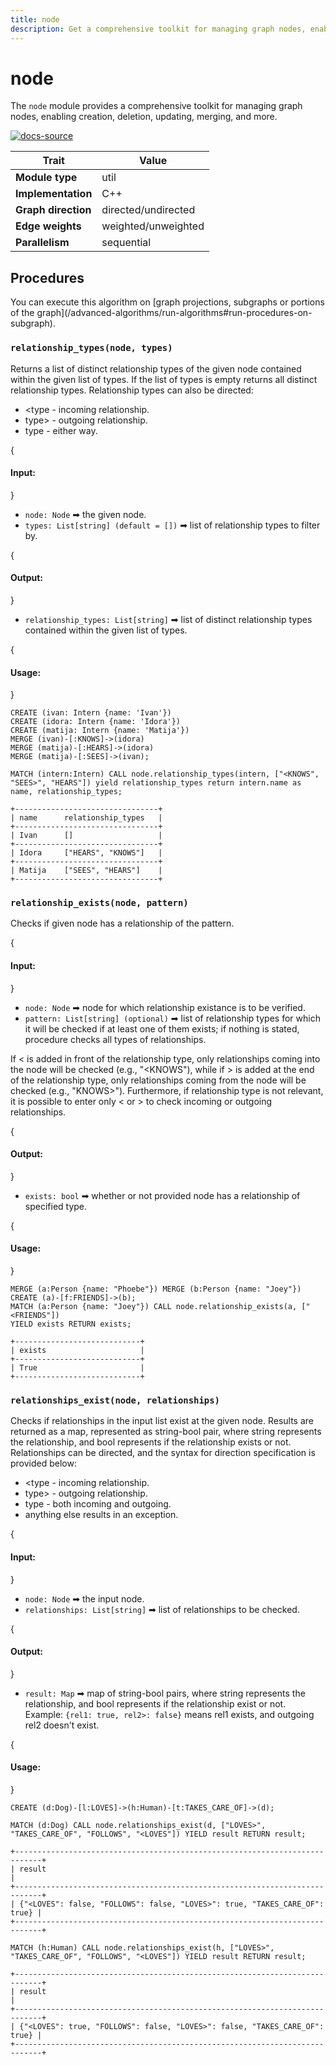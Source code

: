 ```yaml
---
title: node
description: Get a comprehensive toolkit for managing graph nodes, enabling creation, deletion, updating, merging, and more.
---
```



# node



The `node` module provides a comprehensive toolkit for managing graph nodes, enabling creation, deletion, updating, merging, and more.

[![docs-source](https://img.shields.io/badge/source-node-FB6E00?logo=github&style=for-the-badge)](https://github.com/memgraph/mage/tree/main/cpp/node_module)

| Trait               | Value                                                 |
| ------------------- | ----------------------------------------------------- |
| **Module type**     | util  |
| **Implementation**  | C++        |
| **Graph direction** | directed/undirected |
| **Edge weights**    | weighted/unweighted |
| **Parallelism**     | sequential |

## Procedures

<Callout type="info">
You can execute this algorithm on [graph projections, subgraphs or portions of the graph](/advanced-algorithms/run-algorithms#run-procedures-on-subgraph).
</Callout>

### `relationship_types(node, types)`

Returns a list of distinct relationship types of the given node contained within the given list of types. If the list of types is empty returns all distinct relationship types. Relationship types can also be directed:
- &lt;type - incoming relationship.
- type> - outgoing relationship.
- type - either way.

{<h4> Input: </h4>}

- `node: Node` ➡ the given node.
- `types: List[string] (default = [])` ➡ list of relationship types to filter by.

{<h4> Output: </h4>}

- `relationship_types: List[string]` ➡ list of distinct relationship types contained within the given list of types.

{<h4> Usage: </h4>}

```cypher
CREATE (ivan: Intern {name: 'Ivan'})
CREATE (idora: Intern {name: 'Idora'})
CREATE (matija: Intern {name: 'Matija'})
MERGE (ivan)-[:KNOWS]->(idora)
MERGE (matija)-[:HEARS]->(idora)
MERGE (matija)-[:SEES]->(ivan);
```

```cypher
MATCH (intern:Intern) CALL node.relationship_types(intern, ["<KNOWS", "SEES>", "HEARS"]) yield relationship_types return intern.name as name, relationship_types;
```

```plaintext
+--------------------------------+
| name      relationship_types   |
+--------------------------------+
| Ivan      []                   |
+--------------------------------+
| Idora     ["HEARS", "KNOWS"]   |
+--------------------------------+
| Matija    ["SEES", "HEARS"]    |
+--------------------------------+
```

### `relationship_exists(node, pattern)`

Checks if given node has a relationship of the pattern.  

{<h4> Input: </h4>}

- `node: Node` ➡ node for which relationship existance is to be verified.
- `pattern: List[string] (optional)` ➡ list of relationship types for which it will be checked if at least one of them exists; if nothing is stated, procedure checks all types of relationships.

If &lt; is added in front of the relationship type, only relationships coming into the node will be checked (e.g., "&lt;KNOWS"), while if > is added at the end of the relationship type, only relationships coming from the node will be checked (e.g., "KNOWS>").
Furthermore, if relationship type is not relevant, it is possible to enter only &lt; or > to check incoming or outgoing relationships.

{<h4> Output: </h4>}

- `exists: bool` ➡ whether or not provided node has a relationship of specified type.

{<h4> Usage: </h4>}

```cypher
MERGE (a:Person {name: "Phoebe"}) MERGE (b:Person {name: "Joey"}) CREATE (a)-[f:FRIENDS]->(b);
MATCH (a:Person {name: "Joey"}) CALL node.relationship_exists(a, ["<FRIENDS"]) 
YIELD exists RETURN exists;
```

```plaintext
+----------------------------+
| exists                     |
+----------------------------+
| True                       |
+----------------------------+
```

### `relationships_exist(node, relationships)`

Checks if relationships in the input list exist at the given node. Results are returned as a map, represented as string-bool pair, where string represents the relationship, and bool represents if the relationship exists or not. Relationships can be directed, and the syntax for direction specification is provided below:
- &lt;type - incoming relationship.
- type> - outgoing relationship.
- type - both incoming and outgoing.
- anything else results in an exception.

{<h4> Input: </h4>}

- `node: Node` ➡ the input node.
- `relationships: List[string]` ➡ list of relationships to be checked.

{<h4> Output: </h4>}

- `result: Map` ➡ map of string-bool pairs, where string represents the relationship, and bool represents if the relationship exist or not. Example: `{rel1: true, rel2>: false}` means rel1 exists, and outgoing rel2 doesn't exist.

{<h4> Usage: </h4>}

```cypher
CREATE (d:Dog)-[l:LOVES]->(h:Human)-[t:TAKES_CARE_OF]->(d);
```

```cypher
MATCH (d:Dog) CALL node.relationships_exist(d, ["LOVES>", "TAKES_CARE_OF", "FOLLOWS", "<LOVES"]) YIELD result RETURN result;
```

```plaintext
+----------------------------------------------------------------------------+
| result                                                                     |
+----------------------------------------------------------------------------+
| {"<LOVES": false, "FOLLOWS": false, "LOVES>": true, "TAKES_CARE_OF": true} |                  
+----------------------------------------------------------------------------+
```

```cypher
MATCH (h:Human) CALL node.relationships_exist(h, ["LOVES>", "TAKES_CARE_OF", "FOLLOWS", "<LOVES"]) YIELD result RETURN result;
```

```plaintext
+----------------------------------------------------------------------------+
| result                                                                     |
+----------------------------------------------------------------------------+
| {"<LOVES": true, "FOLLOWS": false, "LOVES>": false, "TAKES_CARE_OF": true} |                  
+----------------------------------------------------------------------------+
```
